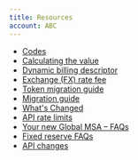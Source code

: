 ```yaml
---
title: Resources
account: ABC
---
```

*   [Codes](/display/DOCS/Codes)
*   [Calculating the value](/display/DOCS/Calculating+the+value)
*   [Dynamic billing descriptor](/display/DOCS/Dynamic+billing+descriptor)
*   [Exchange (FX) rate fee](/display/DOCS/Exchange+%28FX%29+rate+fee)
*   [Token migration guide](/display/DOCS/Token+migration+guide)
*   [Migration guide](/display/DOCS/Migration+guide)
*   [What's Changed](/display/DOCS/What%27s+Changed)
*   [API rate limits](/display/DOCS/API+rate+limits)
*   [Your new Global MSA – FAQs](/pages/viewpage.action?pageId=8488871)
*   [Fixed reserve FAQs](/display/DOCS/Fixed+reserve+FAQs)
*   [API changes](/display/DOCS/API+changes)
